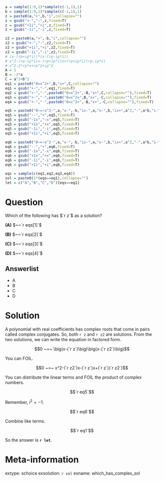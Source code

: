 ```r
a = sample(1:9,1)*sample(c(-1,1),1)
b = sample(1:9,1)*sample(c(-1,1),1)
z = paste0(a,"+",b,"i",collapse="")
z = gsub("+-","-",z,fixed=T)
z = gsub("+1i","+i",z,fixed=T)
z = gsub("-1i","-i",z,fixed=T)

z2 = paste0(a,"+",-b,"i",collapse="")
z2 = gsub("+-","-",z2,fixed=T)
z2 = gsub("+1i","+i",z2,fixed=T)
z2 = gsub("-1i","-i",z2,fixed=T)
# (x-(rp+ip*i))*(x-(rp-ip*i))
# x^2-(rp-ip*i)x-(rp+ip*i)x+(rp+ip*i)(rp-ip*i)
# x^2-2*rp*x+rp^2+ip^2
A = 1
B = -2*a
C = a^2+b^2
eq1 = paste0("0=x^2+",B,"x+",C,collapse="")
eq1 = gsub("+-","-",eq1,fixed=T)
eq2 = gsub("+-","-",paste0("0=x^2+",-B,"x+",C,collapse=""),fixed=T)
eq3 = gsub("+-","-",paste0("0=x^2+",B,"x+",-C,collapse=""),fixed=T)
eq4 = gsub("+-","-",paste0("0=x^2+",-B,"x+",-C,collapse=""),fixed=T)

eq5 = paste0("0~=~x^2-",a,"x-",-b,"ix-",a,"x-",b,"ix+",a^2,"-",a*b,"i-",-a*b,"i-",b^2,"i^2")
eq5 = gsub("--","+",eq5,fixed=T)
eq5 = gsub("-1x","-x",eq5,fixed=T)
eq5 = gsub("+1x","+x",eq5,fixed=T)
eq5 = gsub("-1i","-i",eq5,fixed=T)
eq5 = gsub("+1i","+i",eq5,fixed=T)

eq6 = paste0("0~=~x^2-",a,"x-",-b,"ix-",a,"x-",b,"ix+",a^2,"-",a*b,"i-",-a*b,"i+",b^2)
eq6 = gsub("--","+",eq6,fixed=T)
eq6 = gsub("-1x","-x",eq6,fixed=T)
eq6 = gsub("+1x","+x",eq6,fixed=T)
eq6 = gsub("-1i","-i",eq6,fixed=T)
eq6 = gsub("+1i","+i",eq6,fixed=T)

eqs = sample(c(eq1,eq2,eq3,eq4))
sol = paste0(1*(eqs==eq1),collapse="")
let = c("A","B","C","D")[eqs==eq1]
```

Question
========

Which of the following has $`r z`$ as a solution?

**(A)** $~~`r eqs[1]`$

**(B)** $~~`r eqs[2]`$

**(C)** $~~`r eqs[3]`$

**(D)** $~~`r eqs[4]`$

Answerlist
--------

* A
* B
* C
* D


Solution
========

A polynomial with real coefficients has complex roots that come in pairs called complex conjugates. So, both `r z` and `r z2` are solutions. From the two solutions, we can write the equation in factored form.

$$0 ~=~ \big(x-(`r z`)\big)\big(x-(`r z2`)\big)$$

You can FOIL.

$$0 ~=~ x^2-(`r z2`)x-(`r z`)x+(`r z`)(`r z2`)$$

You can distribute the linear terms and FOIL the product of complex numbers.

$$`r eq5`$$

Remember, $i^2=-1$.

$$`r eq6`$$

Combine like terms.

$$`r eq1`$$

So the answer is **`r let`**.



Meta-information
============
extype: schoice
exsolution: `r sol`
exname: which_has_complex_sol
